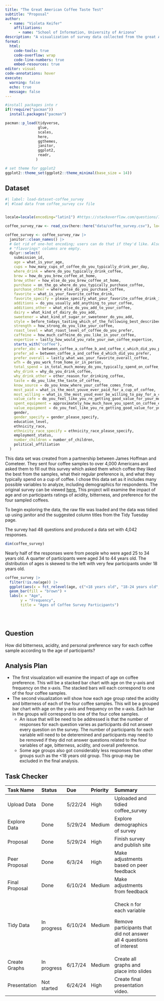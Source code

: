 ```yaml
---
title: "The Great American Coffee Taste Test"
subtitle: "Proposal"
author: 
  - name: "Violeta Keifer"
    affiliations:
      - name: "School of Information, University of Arizona"
description: "A visualization of survey data collected from the great American coffee taste which was conducted by James Hoffman and Cometeer."
format:
  html:
    code-tools: true
    code-overflow: wrap
    code-line-numbers: true
    embed-resources: true
editor: visual
code-annotations: hover
execute:
  warning: false
  echo: true
  message: false
---
```


```r

#install packages into r
if(!require("pacman"))
  install.packages("pacman")

pacman::p_load(tidyverse, 
               glue, 
               scales,
               here,
               ggthemes,
               janitor,
               ggplot2,
               readr,
              )

# set theme for ggplot2
ggplot2::theme_set(ggplot2::theme_minimal(base_size = 14))
```

## Dataset

```r
#| label: load-dataset-coffee_survey
#| #load data from coffee_survey csv file


locale=locale(encoding="latin1") #https://stackoverflow.com/questions/71532975/trying-to-read-csv-file-says-error-in-ncharx-width-invalid-multibyte-s

coffee_survey_raw <- read_csv(here::here("data/coffee_survey.csv"), locale = readr::locale(encoding = "latin1"))


```

```r


coffee_survey <- coffee_survey_raw |> 
  janitor::clean_names() |> 
  # Get rid of one-hot encoding; users can do that if they'd like. Also,
  # "flavorings" columns are empty.
  dplyr::select(
    submission_id,
    age = what_is_your_age,
    cups = how_many_cups_of_coffee_do_you_typically_drink_per_day,
    where_drink = where_do_you_typically_drink_coffee,
    brew = how_do_you_brew_coffee_at_home,
    brew_other = how_else_do_you_brew_coffee_at_home,
    purchase = on_the_go_where_do_you_typically_purchase_coffee,
    purchase_other = where_else_do_you_purchase_coffee,
    favorite = what_is_your_favorite_coffee_drink,
    favorite_specify = please_specify_what_your_favorite_coffee_drink_is,
    additions = do_you_usually_add_anything_to_your_coffee,
    additions_other = what_else_do_you_add_to_your_coffee,
    dairy = what_kind_of_dairy_do_you_add,
    sweetener = what_kind_of_sugar_or_sweetener_do_you_add,
    style = before_todays_tasting_which_of_the_following_best_described_what_kind_of_coffee_you_like,
    strength = how_strong_do_you_like_your_coffee,
    roast_level = what_roast_level_of_coffee_do_you_prefer,
    caffeine = how_much_caffeine_do_you_like_in_your_coffee,
    expertise = lastly_how_would_you_rate_your_own_coffee_expertise,
    starts_with("coffee"),
    prefer_abc = between_coffee_a_coffee_b_and_coffee_c_which_did_you_prefer,
    prefer_ad = between_coffee_a_and_coffee_d_which_did_you_prefer,
    prefer_overall = lastly_what_was_your_favorite_overall_coffee,
    wfh = do_you_work_from_home_or_in_person,
    total_spend = in_total_much_money_do_you_typically_spend_on_coffee_in_a_month,
    why_drink = why_do_you_drink_coffee,
    why_drink_other = other_reason_for_drinking_coffee,
    taste = do_you_like_the_taste_of_coffee,
    know_source = do_you_know_where_your_coffee_comes_from,
    most_paid = what_is_the_most_youve_ever_paid_for_a_cup_of_coffee,
    most_willing = what_is_the_most_youd_ever_be_willing_to_pay_for_a_cup_of_coffee,
    value_cafe = do_you_feel_like_you_re_getting_good_value_for_your_money_when_you_buy_coffee_at_a_cafe,
    spent_equipment = approximately_how_much_have_you_spent_on_coffee_equipment_in_the_past_5_years,
    value_equipment = do_you_feel_like_you_re_getting_good_value_for_your_money_with_regards_to_your_coffee_equipment,
    gender,
    gender_specify = gender_please_specify,
    education_level,
    ethnicity_race,
    ethnicity_race_specify = ethnicity_race_please_specify,
    employment_status,
    number_children = number_of_children,
    political_affiliation
  )

```

This data set was created from a partnership between James Hoffman and Cometeer. They sent four coffee samples to over 4,000 Americans and asked them to fill out this survey which asked them which coffee they liked the best from the samples, what their regular preference is, and what they typically spend on a cup of coffee. I chose this data set as it includes many possible variables to analyze, including demographics for respondents. The original survey can be viewed [here.](https://cometeer.com/pages/the-great-american-coffee-taste-test?utm_source=google&utm_medium=paid-search&utm_campaign=PMax%7CBrand%7CUS&utm_term=&utm_content=&gad_source=1&gclid=Cj0KCQjwmMayBhDuARIsAM9HM8cGTK7xXEIM7blKzNjvdJvSO3naRo3OW4lFtnvNYls0c46kFHsUQ_AaAoEREALw_wcB) This project will examine the impact of age and on participants ratings of acidity, bitterness, and preference for the four sampled coffees.

To begin exploring the data, the raw file was loaded and the data was tidied up using janitor and the suggested column titles from the Tidy Tuesday page.

The survey had 48 questions and produced a data set with 4,042 responses.

```r

dim(coffee_survey)
```

Nearly half of the responses were from people who were aged 25 to 34 years old. A quarter of participants were aged 34 to 44 years old. The distribution of ages is skewed to the left with very few participants under 18 years old.

```r

coffee_survey |>
  filter(!is.na(age)) |>
  ggplot(aes(x = fct_relevel(age, c("<18 years old", "18-24 years old", "25-34 years old", "35-44 years old", "45-54 years old", "55-64 years old", ">65 years old")))) +
  geom_bar(fill = "brown") +
  labs(x = "Age",
       y = "Frequency",
       title = "Ages of Coffee Survey Participants")


  
```

## Question

How did bitterness, acidity, and personal preference vary for each coffee sample according to the age of participants?

## Analysis Plan

-   The first visualization will examine the impact of age on coffee preference. This will be a stacked bar chart with age on the y-axis and frequency on the x-axis. The stacked bars will each correspond to one of the four coffee samples.
-   The second visualization will show how each age group rated the acidity and bitterness of each of the four coffee samples. This will be a grouped bar chart with age on the y-axis and frequency on the x-axis. Each bar in the groups will correspond to one of the four cofee samples.
    -   An issue that will be need to be addressed is that the number of responses for each question varies as participants did not answer every question on the survey. The number of participants for each variable will need to be deteremined and participants may need to be removed if they did not answer questions related to the four variables of age, bitterness, acidity, and overall preference.
    -   Some age groups also got considerably less responses than other groups such as the \<18 years old group. This group may be excluded in the final analysis.

## Task Checker

+--------------------+-------------+-----------+---------------+---------------------------------------------------------------------------------+
| Task Name          | Status      | Due       | Priority      | Summary                                                                         |
+:===================+:============+:==========+:==============+:================================================================================+
| Upload Data        | Done        | 5/22/24   | High          | Uploaded and tidied coffee_survey                                               |
+--------------------+-------------+-----------+---------------+---------------------------------------------------------------------------------+
| Explore Data       | Done        | 5/29/24   | Medium        | Explore demographics of survey                                                  |
+--------------------+-------------+-----------+---------------+---------------------------------------------------------------------------------+
| Proposal           | Done        | 5/29/24   | High          | Finish survey and publish site                                                  |
+--------------------+-------------+-----------+---------------+---------------------------------------------------------------------------------+
| Peer Proposal      | Done        | 6/3/24    | High          | Make adjustments based on peer feedback                                         |
+--------------------+-------------+-----------+---------------+---------------------------------------------------------------------------------+
| Final Proposal     | Done        | 6/10/24   | Medium        | Make adjustments from feedback                                                  |
+--------------------+-------------+-----------+---------------+---------------------------------------------------------------------------------+
| Tidy Data          | In progress | 6/10/24   | Medium        | Check n for each variable                                                       |
|                    |             |           |               |                                                                                 |
|                    |             |           |               | Remove participants that did not answer all 4 questions of interest             |
+--------------------+-------------+-----------+---------------+---------------------------------------------------------------------------------+
| Create Graphs      | In progress | 6/17/24   | Medium        | Create all graphs and place into slides                                         |
+--------------------+-------------+-----------+---------------+---------------------------------------------------------------------------------+
| Presentation       | Not started | 6/24/24   | High          | Create final presentation video.                                                |
+--------------------+-------------+-----------+---------------+---------------------------------------------------------------------------------+

